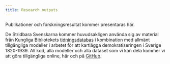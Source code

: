 ```yaml
---
title: Research outputs
---
```



Publikationer och forskningsresultat kommer presentaras här.


De Stridbara Svenskarna kommer huvudsakligen använda sig av material från
Kungliga Bibliotekets [tidningsdatabas](https://www.tidningar.kb.se) i
kombination med allmänt tillgängliga modeller i arbetet för att kartlägga demokratiseringen i Sverige 1820-1939. All kod, alla modeller och alla
dataset som vi kan dela kommer vi att göra tillgängliga online, här och
på [GitHub](https://github.com/contentiousgatherings).
